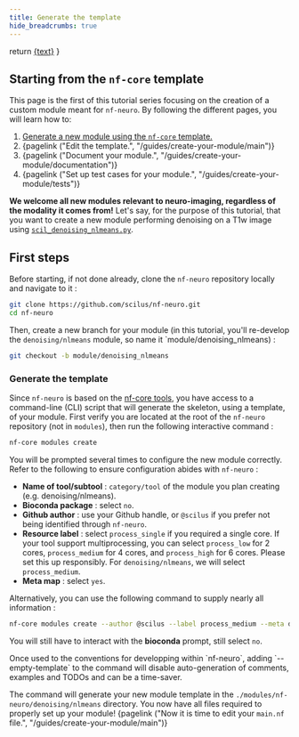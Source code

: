 ```yaml
---
title: Generate the template
hide_breadcrumbs: true
---
```



  return <a href={withBase(url)}>{text}</a>
}

## Starting from the `nf-core` template

This page is the first of this tutorial series focusing on the creation of a custom
module meant for `nf-neuro`. By following the different pages, you will learn how to:
1. [Generate a new module using the `nf-core` template.](#generate-the-template)
1. {pagelink ("Edit the template.", "/guides/create-your-module/main")}
1. {pagelink ("Document your module.", "/guides/create-your-module/documentation")}
1. {pagelink ("Set up test cases for your module.", "/guides/create-your-module/tests")}

**We welcome all new modules relevant to neuro-imaging, regardless of the modality
it comes from!** Let's say, for the purpose of this tutorial, that you want to 
create a new module performing denoising on a T1w image using 
[`scil_denoising_nlmeans.py`](https://scilpy.readthedocs.io/en/latest/scripts/scil_denoising_nlmeans.html).

## First steps

Before starting, if not done already, clone the `nf-neuro` repository locally and
navigate to it :

```bash
git clone https://github.com/scilus/nf-neuro.git
cd nf-neuro
```

Then, create a new branch for your module (in this tutorial, you'll re-develop the
`denoising/nlmeans` module, so name it `module/denoising_nlmeans) :

```bash
git checkout -b module/denoising_nlmeans
```

### Generate the template

Since `nf-neuro` is based on the [nf-core tools](https://nf-co.re/docs/nf-core-tools),
you have access to a command-line (CLI) script that will generate the skeleton,
using a template, of your module. First verify you are located at the root of 
the `nf-neuro` repository (not in `modules`), then run the following interactive command :

```bash
nf-core modules create
```

You will be prompted several times to configure the new module correctly. Refer
to the following to ensure configuration abides with `nf-neuro` :

- **Name of tool/subtool** : `category/tool` of the module you plan creating (e.g. denoising/nlmeans).
- **Bioconda package** : select `no`.
- **Github author** : use your Github handle, or `@scilus` if you prefer not being identified through `nf-neuro`.
- **Resource label** : select `process_single` if you required a single core. If your tool
  support multiprocessing, you can select `process_low` for 2 cores, `process_medium` for
  4 cores, and `process_high` for 6 cores. Please set this up responsibly. For `denoising/nlmeans`,
  we will select `process_medium`.
- **Meta map** : select `yes`.

Alternatively, you can use the following command to supply nearly all information :

```bash
nf-core modules create --author @scilus --label process_medium --meta denoising/nlmeans
```

You will still have to interact with the **bioconda** prompt, still select `no`.

<Callout variant="info" title="Info">
  Once used to the conventions for developping within `nf-neuro`, adding `--empty-template`
  to the command will disable auto-generation of comments, examples and TODOs and
  can be a time-saver.
</Callout>

The command will generate your new module template in the `./modules/nf-neuro/denoising/nlmeans`
directory. You now have all files required to properly set up your module! {pagelink ("Now it is time to edit your `main.nf` file.", "/guides/create-your-module/main")}